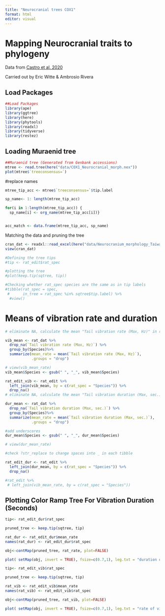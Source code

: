 ```yaml
---
title: "Neurocranial trees COX1"
format: html
editor: visual
---
```


# Mapping Neurocranial traits to phylogeny

Data from [Castro et al. 2020](https://www.journals.uchicago.edu/doi/full/10.1086/688017#_i5) 

Carried out by Eric Witte & Ambrosio Rivera

## Load Packages

```r
##Load Packages
library(ape)
library(ggtree)
library(here)
library(phytools)
library(readxl)
library(tidyverse)
library(restez)
```

## Loading Muraenid tree

```r
##Muraenid tree (Generated from Genbank accessions)
mtree <- read.tree(here("data/COX1_Neurocranial_morph.nex"))
plot(mtree$`treeconsensus=`)

```

#replace names
```r
mtree_tip_acc <- mtree$`treeconsensus=`$tip.label

sp_name<- 1: length(mtree_tip_acc)

for(i in 1:length(mtree_tip_acc)) { 
  sp_name[i] <- org_name(mtree_tip_acc[i])}


acc_match <- data.frame(mtree_tip_acc, sp_name)

```


Matching the data and pruning the tree

```r
cran_dat <- readxl::read_excel(here("data/Neurocranium_morphology_Taiwan_Muraenidae (1).xlsx"))
view(cran_dat)

#Defining the tree tips
#tip <- rat_edit$rat_spec

#plotting the tree
#plot(keep.tip(sqtree, tip))

#Checking whether rat_spec species are the same as in tip labels
#tibble(rat_spec = spec,
 #      in_tree = rat_spec %in% sqtree$tip.label) %>% 
  #view()

```

# Means of vibration rate and duration

```r
# eliminate NA, calculate the mean "Tail vibration rate (Max, Hz)" in rat_dat for each species, species name not in _

vib_mean <- rat_dat %>%
  drop_na(`Tail vibration rate (Max, Hz)`) %>% 
  group_by(Species)%>%
  summarize(mean_rate = mean(`Tail vibration rate (Max, Hz)`),
            .groups = "drop")

# view(vib_mean_rate)
vib_mean$Species <- gsub(" ", "_", vib_mean$Species)

rat_edit_vib <- rat_edit %>% 
  left_join(vib_mean, by = c(rat_spec = "Species")) %>% 
  drop_na()
# eliminate NA, calculate the mean "Tail vibration duration (Max, sec.)" in rat_dat for each species, species name not in _

dur_mean <- rat_dat %>%
  drop_na(`Tail vibration duration (Max, sec.)`) %>% 
  group_by(Species)%>%
  summarize(mean_rate = mean(`Tail vibration duration (Max, sec.)`),
            .groups = "drop")

#add underscores
dur_mean$Species <- gsub(" ", "_", dur_mean$Species)

# view(dur_mean_rate)

#check ?str_replace to change spaces into _ in each tibble

rat_edit_dur <- rat_edit %>% 
  left_join(dur_mean, by = c(rat_spec = "Species")) %>% 
  drop_na()

#rat_edit %>% 
 # left_join(vib_mean_rate, by = c(rat_spec = "Species"))
```

## Plotting Color Ramp Tree For Vibration Duration (Seconds)

```r
tip<- rat_edit_dur$rat_spec

pruned_tree <- keep.tip(sqtree, tip)

rat_dur <- rat_edit_dur$mean_rate
names(rat_dur) <- rat_edit_dur$rat_spec

obj<-contMap(pruned_tree, rat_rate, plot=FALSE)

plot( setMap(obj, invert = TRUE), fsize=c(0.7,1), leg.txt = "duration of vibration (seconds)", lwd = 3)

```

```r
tip<- rat_edit_vib$rat_spec

pruned_tree <- keep.tip(sqtree, tip)

rat_vib <- rat_edit_vib$mean_rate
names(rat_vib) <- rat_edit_vib$rat_spec

obj<-contMap(pruned_tree, rat_vib, plot=FALSE)

plot( setMap(obj, invert = TRUE), fsize=c(0.7,1), leg.txt = "rate of vibration (Hz)", lwd = 3)
```
